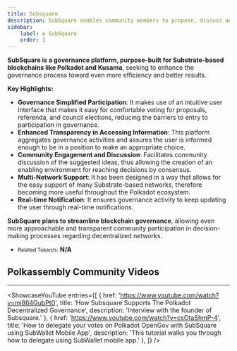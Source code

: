 ```yaml
---
title: Subsquare
description: SubSquare enables community members to propose, discuss and vote on gov. proposals.
sidebar:
    label: ✪ SubSquare
    order: 1
---  
```



**SubSquare is a governance platform, purpose-built for Substrate-based blockchains like Polkadot and Kusama**, seeking to enhance the governance process toward even more efficiency and better results.

**Key Highlights:**
- **Governance Simplified Participation**: It makes use of an intuitive user interface that makes it easy for comfortable voting for proposals, referenda, and council elections, reducing the barriers to entry to participation in governance.
- **Enhanced Transparency in Accessing Information**: This platform aggregates governance activities and assures the user is informed enough to be in a position to make an appropriate choice.
- **Community Engagement and Discussion**: Facilitates community discussion of the suggested ideas, thus allowing the creation of an enabling environment for reaching decisions by consensus.
- **Multi-Network Support**: It has been designed in a way that allows for the easy support of many Substrate-based networks, therefore becoming more useful throughout the Polkadot ecosystem.
- **Real-time Notification**: It ensures governance activity to keep updating the user through real-time notifications.

**SubSquare plans to streamline blockchain governance**, allowing even more approachable and transparent community participation in decision-making processes regarding decentralized networks.

- <small>Related Token/s:</small> **N/A**


## Polkassembly Community Videos
------------
<ShowcaseYouTube
  entries={[
    {
      href: 'https://www.youtube.com/watch?v=mj864GubPt0',
      title: 'How Subsquare Supports The Polkadot Decentralized Governance',
      description: 'Interview with the founder of Subsquare.'
    },
          {
      href: 'https://www.youtube.com/watch?v=csOtaShmP-4',
      title: 'How to delegate your votes on Polkadot OpenGov with SubSquare using SubWallet Mobile App',
      description: 'This tutorial walks you through how to delegate using SubWallet mobile app.'  },
  ]} />

